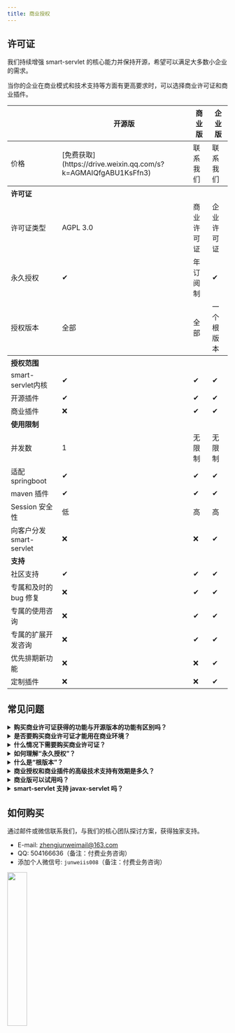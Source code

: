 ```yaml
---
title: 商业授权
---
```



## 许可证
我们持续增强 smart-servlet 的核心能力并保持开源，希望可以满足大多数小企业的需求。

当你的企业在商业模式和技术支持等方面有更高要求时，可以选择商业许可证和商业插件。

<table>
<thead>
<tr>
<th></th>
<th>开源版</th>
<th>商业版</th>
<th>企业版</th>
</tr>
</thead>
<tbody>
<tr>
<td>价格</td>
<td>[免费获取](https://drive.weixin.qq.com/s?k=AGMAIQfgABU1KsFfn3)</td>
<td>联系我们</td>
<td>联系我们</td>
</tr>
<tr>
<th colspan="4" style="text-align: left">许可证</th>
</tr>
<tr>
<td>许可证类型</td>
<td>AGPL 3.0</td>
<td>商业许可证</td>
<td>企业许可证</td>
</tr>
<tr>
<td>永久授权</td>
<td>✔</td>
<td>年订阅制</td>
<td>✔</td>
</tr>
<tr>
<td>授权版本</td>
<td>全部</td>
<td>全部</td>
<td>一个根版本  <a  title="比如从 1.0 到 1.x 全部获得授权，但不能从 1.x 到 2.x" href="javascript:void(0)"><Badge text="?" type="tip"/></a> </td>
</tr>
<tr>
<th colspan="4" style="text-align: left"><b>授权范围</b></th>
</tr>
<tr>
<td>smart-servlet内核</td>
<td>✔</td>
<td>✔</td>
<td>✔</td>
</tr>
<tr>
<td>开源插件</td>
<td>✔</td>
<td>✔</td>
<td>✔</td>
</tr>
<tr>
<td>商业插件</td>
<td>❌</td>
<td>✔</td>
<td>✔</td>
</tr>
<tr>
<td colspan="4" style="text-align: left"><b>使用限制</b></td>
</tr>
<tr>
    <td>并发数</td>
    <td>1</td>
    <td>无限制</td>
    <td>无限制</td>
</tr>
<tr>
<td>适配 springboot</td>
<td>✔</td>
<td>✔</td>
<td>✔</td>
</tr>
<tr>
<td>maven 插件</td>
<td>✔</td>
<td>✔</td>
<td>✔</td>
</tr>
<tr>
<td>Session 安全性</td>
<td>低</td>
<td>高</td>
<td>高</td>
</tr>
<tr>
<td>向客户分发 smart-servlet</td>
<td>❌</td>
<td>❌</td>
<td>✔</td>
</tr>
<tr>
<td colspan="4" style="text-align: left"><b>支持</b></td>
</tr>
<tr>
<td>社区支持</td>
<td>✔</td>
<td>✔</td>
<td>✔</td>
</tr>
<tr>
<td>专属和及时的 bug 修复</td>
<td>❌</td>
<td>✔</td>
<td>✔</td>
</tr>
<tr>
<td>专属的使用咨询</td>
<td>❌</td>
<td>✔</td>
<td>✔</td>
</tr>
<tr>
<td>专属的扩展开发咨询</td>
<td>❌</td>
<td>✔</td>
<td>✔</td>
</tr>
<tr>
<td>优先排期新功能</td>
<td>❌</td>
<td>❌</td>
<td>✔</td>
</tr>
<tr>
<td>定制插件</td>
<td>❌</td>
<td>❌</td>
<td>✔</td>
</tr>
</tbody>
</table>


## 常见问题
<details>
    <summary> <b>购买商业许可证获得的功能与开源版本的功能有区别吗？</b></summary>
    没有。商业许可证与开源许可证对应的代码完全相同。

    smart-servlet 采用 AGPL-3.0 与商业许可双重授权，你可以根据自己的需求来选择许可证类型。
</details>

<details>
    <summary> <b>是否要购买商业许可证才能用在商业环境？</b></summary>
    不是。smart-servlet 的内核和开源插件是 AGPL 3.0 协议，
    只要你遵循协议，并且保留 smart-servlet 版权信息和版本信息，就可以免费使用。
</details>



<details>
    <summary><b>什么情况下需要购买商业许可证？</b></summary>
    如果你有以下任何需求，则需要购买商业许可证：

    - 对 smart-servlet 的代码做了更改，或者扩展了自己的插件，但你不想将这些产出物以 AGPL 协议开源
    - 将 smart-servlet 集成到你的产品中，但不想将自己的产品以 AGPL 协议开源
    - 你希望获得 smart-servlet 团队的高级技术支持
</details>

<details>
    <summary><b>如何理解“永久授权”？</b></summary>
    没有过期时间，不需要按年付费，一旦你购买了商业许可证或者商业插件，就会获得当前根版本的永久授权，可以永久使用。
</details>

<details>
    <summary><b>什么是“根版本”？</b></summary>
    商业许可证和商业插件的许可范围为一个根版本，比如从 1.0 至 1.x 均获得授权。

    当需要跨根版本升级的时候，比如从 1.x 升级到 2.x，可以以 50% 折扣价格购买。
</details>


<details>
    <summary><b>商业授权和商业插件的高级技术支持有效期是多久？</b></summary>
    技术支持有效期为 6 个月。

    我们相信在这段时间内你的团队可以完全掌握该版本的使用，并验证该版本是否满足你的需求。
</details>

<details>
    <summary><b>商业版可以试用吗？</b></summary>
    可以。

    联系我们可获得运行时有效期 30 分钟的商业版。
</details>

<details>
    <summary><b>smart-servlet 支持 javax-servlet 吗？</b></summary>
    支持定制化服务。

    smart-servlet 起初便是源于 javax-servlet 4.0 规范。结合 smart-servlet 自身的产品定位，继续投入 javax-servlet 不利于项目发展。

    若有这方面需求的客户，可以尝试走定制化服务。
</details>





## 如何购买
通过邮件或微信联系我们，与我们的核心团队探讨方案，获得独家支持。

- E-mail: zhengjunweimail@163.com
- QQ: 504166636（备注：付费业务咨询）
- 添加个人微信号: `junweiis008`（备注：付费业务咨询）
<img src="https://smartboot.tech/img/qrcode/personal_wx.png" width="30%"/>